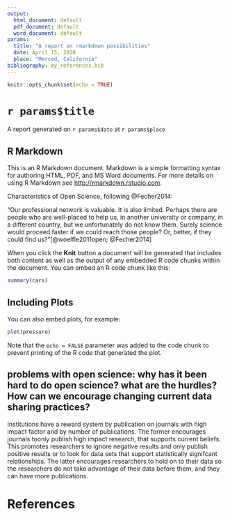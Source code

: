 ```yaml
---
output:
  html_document: default
  pdf_document: default
  word_document: default
params:
  title: "A report on rmarkdown possibilities"
  date: April 15, 2020
  place: "Merced, California"
bibliography: my_references.bib
---
```


```r
knitr::opts_chunk$set(echo = TRUE)
```
# `r params$title`

A report generated on `r params$date` at `r params$place`

## R Markdown

This is an R Markdown document. Markdown is a simple formatting syntax for authoring HTML, PDF, and MS Word documents. For more details on using R Markdown see <http://rmarkdown.rstudio.com>.

Characteristics of Open Science, following @Fecher2014:

"Our professional network is valuable. It is also limited. Perhaps there are people who are well-placed to help us, in another university or company, in a different country, but we unfortunately do not know them. Surely science would proceed faster if we could reach those people? Or, better, if they could find us?"[@woelfle2011open; @Fecher2014]

When you click the **Knit** button a document will be generated that includes both content as well as the output of any embedded R code chunks within the document. You can embed an R code chunk like this:

```r
summary(cars)
```

## Including Plots

You can also embed plots, for example:

```r
plot(pressure)
```

Note that the `echo = FALSE` parameter was added to the code chunk to prevent printing of the R code that generated the plot.


## problems with open science: why has it been hard to do open science? what are the hurdles? How can we encourage changing current data sharing practices?

Institutions have a reward system by publication on journals with high impact factor and by number of publications. The former encourages journals toonly publish high impact research, that supports current beliefs. This promotes researchers to ignore negative results and only publish positive results or to look for data sets that support statistically signifcant relationships. The latter encourages researchers to hold on to their data so the researchers do not take advantage of their data before them, and they can have more publications. 


# References